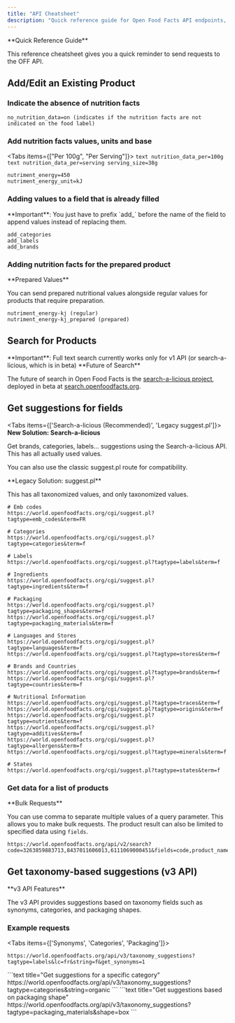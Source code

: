```yaml
---
title: "API Cheatsheet"
description: "Quick reference guide for Open Food Facts API endpoints, parameters, and common operations for developers"
---
```



<Callout type="info">
**Quick Reference Guide**

This reference cheatsheet gives you a quick reminder to send requests to the OFF API.

</Callout>

<Cards>
  <Card
    href="/docs/Product-Opener/api-docs/getting-started/tutorial-off-api"
    title="API Tutorial"
    description="New to API usage? Start with our comprehensive tutorial"
  />
  <Card
    href="/docs/Product-Opener/v2"
    title="API Reference"
    description="Complete API reference documentation"
  />
</Cards>

## Add/Edit an Existing Product

### Indicate the absence of nutrition facts

```text title="Nutrition Data Parameter"
no_nutrition_data=on (indicates if the nutrition facts are not indicated on the food label)
```

### Add nutrition facts values, units and base

<Tabs items={["Per 100g", "Per Serving"]}>
  <Tab value="Per 100g">```text nutrition_data_per=100g ```</Tab>
  <Tab value="Per Serving">
    ```text nutrition_data_per=serving serving_size=38g ```
  </Tab>
</Tabs>

```text title="Energy Value Example"
nutriment_energy=450
nutriment_energy_unit=kJ
```

### Adding values to a field that is already filled

<Callout type="warning">
  **Important**: You just have to prefix `add_` before the name of the field to
  append values instead of replacing them.
</Callout>

```text title="Add Prefix Examples"
add_categories
add_labels
add_brands
```

### Adding nutrition facts for the prepared product

<Callout type="info">
**Prepared Values**

You can send prepared nutritional values alongside regular values for products that require preparation.

</Callout>

```text title="Regular vs Prepared Nutrients"
nutriment_energy-kj (regular)
nutriment_energy-kj_prepared (prepared)
```

## Search for Products

<Callout type="warning">
  **Important**: Full text search currently works only for v1 API (or
  search-a-licious, which is in beta)
</Callout>

<Cards>
  <Card
    href="https://wiki.openfoodfacts.org/API/Read/Search"
    title="v1 Search API"
    description="Documentation for v1 Search API with full text search"
    external
  />
  <Card
    href="/docs/Product-Opener/v2#get-/api/v2/search"
    title="v2 Search API"
    description="Reference documentation for v2 search API"
  />
  <Card
    href="https://search.openfoodfacts.org/docs"
    title="Search-a-licious API"
    description="The future of search in Open Food Facts (beta)"
    external
  />
</Cards>

<Callout type="info">
**Future of Search**

The future of search in Open Food Facts is the [search-a-licious project](https://github.com/openfoodfacts/search-a-licious), deployed in beta at [search.openfoodfacts.org](https://search.openfoodfacts.org/).

</Callout>

## Get suggestions for fields

<Tabs items={['Search-a-licious (Recommended)', 'Legacy suggest.pl']}>
<Tab value="Search-a-licious (Recommended)">
<Callout type="info">
**New Solution: Search-a-licious**

Get brands, categories, labels… suggestions using the Search-a-licious API. This has all actually used values.

</Callout>

<Card
  href="https://search.openfoodfacts.org/docs"
  title="Search-a-licious API Documentation"
  description="Access comprehensive suggestion API with all used values"
  external
/>

You can also use the classic suggest.pl route for compatibility.

</Tab>

<Tab value="Legacy suggest.pl">
<Callout type="warning">
**Legacy Solution: suggest.pl**

This has all taxonomized values, and only taxonomized values.

</Callout>

```text title="Common Suggestion Endpoints"
# Emb codes
https://world.openfoodfacts.org/cgi/suggest.pl?tagtype=emb_codes&term=FR

# Categories
https://world.openfoodfacts.org/cgi/suggest.pl?tagtype=categories&term=f

# Labels
https://world.openfoodfacts.org/cgi/suggest.pl?tagtype=labels&term=f

# Ingredients
https://world.openfoodfacts.org/cgi/suggest.pl?tagtype=ingredients&term=f

# Packaging
https://world.openfoodfacts.org/cgi/suggest.pl?tagtype=packaging_shapes&term=f
https://world.openfoodfacts.org/cgi/suggest.pl?tagtype=packaging_materials&term=f

# Languages and Stores
https://world.openfoodfacts.org/cgi/suggest.pl?tagtype=languages&term=f
https://world.openfoodfacts.org/cgi/suggest.pl?tagtype=stores&term=f

# Brands and Countries
https://world.openfoodfacts.org/cgi/suggest.pl?tagtype=brands&term=f
https://world.openfoodfacts.org/cgi/suggest.pl?tagtype=countries&term=f

# Nutritional Information
https://world.openfoodfacts.org/cgi/suggest.pl?tagtype=traces&term=f
https://world.openfoodfacts.org/cgi/suggest.pl?tagtype=origins&term=f
https://world.openfoodfacts.org/cgi/suggest.pl?tagtype=nutrients&term=f
https://world.openfoodfacts.org/cgi/suggest.pl?tagtype=additives&term=f
https://world.openfoodfacts.org/cgi/suggest.pl?tagtype=allergens&term=f
https://world.openfoodfacts.org/cgi/suggest.pl?tagtype=minerals&term=f

# States
https://world.openfoodfacts.org/cgi/suggest.pl?tagtype=states&term=f
```

</Tab>
</Tabs>

### Get data for a list of products

<Callout type="info">
**Bulk Requests**

You can use comma to separate multiple values of a query parameter. This allows you to make bulk requests. The product result can also be limited to specified data using `fields`.

</Callout>

```text title="Bulk Product Request Example"
https://world.openfoodfacts.org/api/v2/search?code=3263859883713,8437011606013,6111069000451&fields=code,product_name
```

## Get taxonomy-based suggestions (v3 API)

<Callout type="info">
**v3 API Features**

The v3 API provides suggestions based on taxonomy fields such as synonyms, categories, and packaging shapes.

</Callout>

<Card
  href="/docs/Product-Opener/v3#get-/api/v3/taxonomy_suggestions"
  title="v3 API Reference Documentation"
  description="Complete documentation for taxonomy suggestions endpoint"
/>

### Example requests

<Tabs items={['Synonyms', 'Categories', 'Packaging']}>
<Tab value="Synonyms">
```text title="Get suggestions from synonyms"
https://world.openfoodfacts.org/api/v3/taxonomy_suggestions?tagtype=labels&lc=fr&string=f&get_synonyms=1
```
</Tab>

<Tab value="Categories">
  ```text title="Get suggestions for a specific category"
  https://world.openfoodfacts.org/api/v3/taxonomy_suggestions?tagtype=categories&string=organic
  ```
</Tab>

<Tab value="Packaging">
```text title="Get suggestions based on packaging shape"
https://world.openfoodfacts.org/api/v3/taxonomy_suggestions?tagtype=packaging_materials&shape=box
```
</Tab>
</Tabs>
